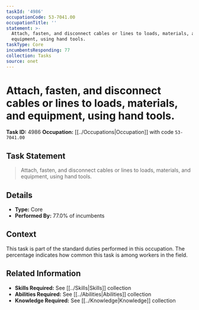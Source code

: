 ```yaml
---
taskId: '4986'
occupationCode: 53-7041.00
occupationTitle: ''
statement: >-
  Attach, fasten, and disconnect cables or lines to loads, materials, and
  equipment, using hand tools.
taskType: Core
incumbentsResponding: 77
collection: Tasks
source: onet
---
```

# Attach, fasten, and disconnect cables or lines to loads, materials, and equipment, using hand tools.

**Task ID:** 4986
**Occupation:** [[../Occupations|Occupation]] with code `53-7041.00`

## Task Statement

> Attach, fasten, and disconnect cables or lines to loads, materials, and equipment, using hand tools.

## Details

- **Type:** Core
- **Performed By:** 77.0% of incumbents

## Context

This task is part of the standard duties performed in this occupation. The percentage indicates how common this task is among workers in the field.

## Related Information

- **Skills Required:** See [[../Skills|Skills]] collection
- **Abilities Required:** See [[../Abilities|Abilities]] collection
- **Knowledge Required:** See [[../Knowledge|Knowledge]] collection
